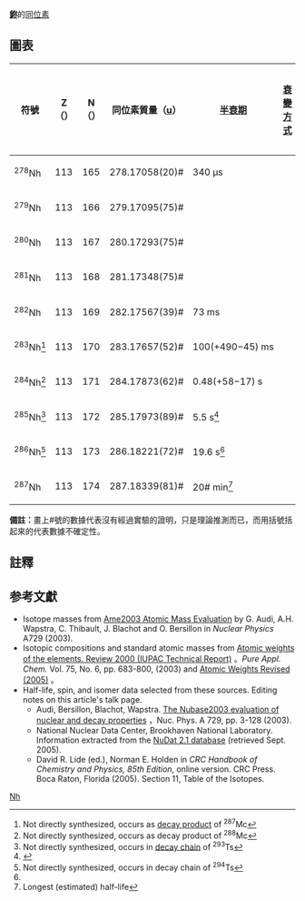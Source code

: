 {{infobox element isotopes
|infobox_name=nihonium
|symbol=Nh
|name=鉨
|isotopes=
{{infobox element isotopes/isotopes decays | mn=287 | sym=鉨 | isotope_ref=<ref name="EXON">{{cite conference |title=Remarks on the Fission Barriers of SHN and Search for Element 120 |first1=S. |last1=Hofmann |first2=S. |last2=Heinz |first3=R. |last3=Mann |first4=J. |last4=Maurer |first5=G. |last5=Münzenberg |first6=S. |last6=Antalic |first7=W. |last7=Barth |first8=H. G. |last8=Burkhard |first9=L. |last9=Dahl |first10=K. |last10=Eberhardt |first11=R. |last11=Grzywacz |first12=J. H. |last12=Hamilton |first13=R. A. |last13=Henderson |first14=J. M. |last14=Kenneally |first15=B. |last15=Kindler |first16=I. |last16=Kojouharov |first17=R. |last17=Lang |first18=B. |last18=Lommel |first19=K. |last19=Miernik |first20=D. |last20=Miller |first21=K. J. |last21=Moody |first22=K. |last22=Morita |first23=K. |last23=Nishio |first24=A. G. |last24=Popeko |first25=J. B. |last25=Roberto |first26=J. |last26=Runke |first27=K. P. |last27=Rykaczewski |first28=S. |last28=Saro |first29=C. |last29=Schneidenberger |first30=H. J. |last30=Schött |first31=D. A. |last31=Shaughnessy |first32=M. A. |last32=Stoyer |first33=P. |last33=Thörle-Pospiech |first34=K. |last34=Tinschert |first35=N. |last35=Trautmann |first36=J. |last36=Uusitalo |first37=A. V. |last37=Yeremin |year=2016 |conference=Exotic Nuclei |editor-first1=Yu. E. |editor-last1=Peninozhkevich |editor-first2=Yu. G. |editor-last2=Sobolev |book-title=Exotic Nuclei: EXON-2016 Proceedings of the International Symposium on Exotic Nuclei |pages=155–164 |isbn=9789813226555}}</ref> | na=syn | hl=5.5 <sub>[[秒|秒]]</sub>? | dm={{衰變|α}} | de=10.29 | tsl1=roentgenium-283 | link1=錀-283 | lang1=en |pn=283 |ps=Rg}}
{{infobox element isotopes/isotopes decays | mn=290 | sym=鉨 | isotope_ref=<ref name=Hofmann2016>{{cite journal |last=Hofmann |first=S. |last2=Heinz |first2=S. |first3=R. |last3=Mann |first4=J. |last4=Maurer |first5=G. |last5=Münzenberg |first6=S. |last6=Antalic |first7=W. |last7=Barth |first8=H. G. |last8=Burkhard |first9=L. |last9=Dahl |first10=K. |last10=Eberhardt |first11=R. |last11=Grzywacz |first12=J. H. |last12=Hamilton |first13=R. A. |last13=Henderson |first14=J. M. |last14=Kenneally |first15=B. |last15=Kindler |first16=I. |last16=Kojouharov |first17=R. |last17=Lang |first18=B. |last18=Lommel |first19=K. |last19=Miernik |first20=D. |last20=Miller |first21=K. J. |last21=Moody |first22=K. |last22=Morita |first23=K. |last23=Nishio |first24=A. G. |last24=Popeko |first25=J. B. |last25=Roberto |first26=J. |last26=Runke |first27=K. P. |last27=Rykaczewski |first28=S. |last28=Saro |first29=C. |last29=Scheidenberger |first30=H. J. |last30=Schött |first31=D. A. |last31=Shaughnessy |first32=M. A. |last32=Stoyer |first33=P. |last33=Thörle-Popiesch |first34=K. |last34=Tinschert |first35=N. |last35=Trautmann |first36=J. |last36=Uusitalo |first37=A. V. |last37=Yeremin |date=2016 |title=Review of even element super-heavy nuclei and search for element 120 |journal=The European Physics Journal A |volume=2016 |issue=52 |doi=10.1140/epja/i2016-16180-4}}</ref>
 | na=[[synthetic_radioisotope|syn]] | hl=2 <sub>[[秒|秒]]</sub>?| dm={{衰變|α}} | de=9.67 | tsl1=roentgenium-286 | link1=錀-286 | lang1=en | pn=286 | ps=Rg}}
{{infobox element isotopes/isotopes decays | mn=286 | sym=Nh | na=syn | hl=8 <sub>[[秒|秒]]</sub>| dm={{衰變|α}} | de=9.63 | tsl1=roentgenium-282 | link1=錀-282 | lang1=en | pn=282 | ps=Rg}}
{{infobox element isotopes/isotopes decays | mn=285 | sym=Nh | na=syn | hl=4 <sub>[[秒|秒]]</sub> | dm={{衰變|α}} | de=9.74, 9.48 | tsl1=roentgenium-281 | link1=錀-281 | lang1=en | pn=281 | ps=Rg}}
{{infobox element isotopes/isotopes decays | mn=284 | sym=Nh | na=syn | hl=1 <sub>[[秒|秒]]</sub> | dm1={{衰變|α}} | de1=10.00 | tsl1=roentgenium-280 | link1=錀-280 | lang1=en | pn1=280 | ps1=Rg |dm2={{衰變|EC}} |de2= |tsl2=copernicium-284 |link2=鎶-284 | lang2=en |pn2=284 |ps2=Cn}}
{{infobox element isotopes/isotopes decays | mn=283 | sym=Nh | na=syn | hl=0.1 <sub>[[秒|秒]]</sub> | dm={{衰變|α}} | de=10.12 | tsl1=roentgenium-279 | link1=錀-279 | lang1=en | pn=279 | ps=Rg}}
{{infobox element isotopes/isotopes decays | mn=282 | sym=Nh | na=syn | hl=70 <sub>[[毫秒|毫秒]]</sub> | dm={{衰變|α}} | de=10.63 | tsl1=roentgenium-278 | link1=錀-278 | lang1=en | pn=278 | ps=Rg}}
{{infobox element isotopes/isotopes decays | mn=278 | sym=Nh | na=syn | hl=1.4 <sub>[[毫秒|毫秒]]</sub> | dm={{衰變|α}} | de=11.68 | tsl1=roentgenium-274 | link1=錀-274 | lang1=en | pn=274 | ps=Rg}}

|isotopes table footnote=※同位素依半衰期長度排序
|standard atomic weight=
|conventional atomic weight=
|standard atomic weight ref=
}}
''' [[鉨|鉨]]'''的[[同位素|同位素]]

== 圖表 ==
{| class="wikitable" style="font-size:95%; white-space:nowrap"
! 符號
! Z（{{Subatomic particle|link=yes|Proton}}）
! N（{{Subatomic particle|link=yes|Neutron}}）
! 同位素質量（[[原子質量單位|u]]）
! [[半衰期|半衰期]]
! [[衰變方式|衰變<br>方式]]
! [[衰变产物|衰變<br>產物]]
! [[原子核|原子核]]<br />[[自旋|自旋]]
|-
| <sup>278</sup>Nh
| 113
| 165
| 278.17058(20)#
| 340 µs
| {{衰變|α}}
| <sup>274</sup>Rg
|
|-
| <sup>279</sup>Nh
| 113
| 166
| 279.17095(75)#
| 
| 
| 
|
|-
| <sup>280</sup>Nh
| 113
| 167
| 280.17293(75)#
| 
| 
| 
|
|-
| <sup>281</sup>Nh
| 113
| 168
| 281.17348(75)#
| 
| 
| 
|
|-
| <sup>282</sup>Nh
| 113
| 169
| 282.17567(39)#
| 73 ms
| {{衰變|α}}
| <sup>278</sup>Rg
|
|-
| <sup>283</sup>Nh<ref group="n">Not directly synthesized, occurs as [[decay_product|decay product]] of <sup>287</sup>Mc</ref>
| 113
| 170
| 283.17657(52)#
| 100(+490−45) ms
| {{衰變|α}}
| <sup>279</sup>Rg
|
|-
| <sup>284</sup>Nh<ref group="n">Not directly synthesized, occurs as decay product of <sup>288</sup>Mc</ref>
| 113
| 171
| 284.17873(62)#
| 0.48(+58−17) s
| {{衰變|α}}
| <sup>280</sup>Rg
|
|-
| <sup>285</sup>Nh<ref group="n">Not directly synthesized, occurs in [[decay_chain|decay chain]] of <sup>293</sup>Ts</ref>
| 113
| 172
| 285.17973(89)#
| 5.5 s<ref name=e117>{{cite journal|last1= Oganessian|first1= Yu. Ts.|last2= Abdullin|first2= F. Sh.|last3= Bailey|first3= P. D.|last4= Benker|first4= D. E.|last5= Bennett|first5= M. E.|last6= Dmitriev|first6= S. N.|last7= Ezold|first7= J. G.|last8= Hamilton|first8= J. H.|last9= Henderson|first9= R. A.|displayauthors=8|title= Synthesis of a New Element with Atomic Number Z=117|journal= Physical Review Letters|volume= 104|year= 2010|doi= 10.1103/PhysRevLett.104.142502|pmid=20481935|bibcode=2010PhRvL.104n2502O|issue=14|pages=142502}}</ref>
| {{衰變|α}}
| <sup>281</sup>Rg
|
|-
| <sup>286</sup>Nh<ref group="n">Not directly synthesized, occurs in decay chain of <sup>294</sup>Ts</ref>
| 113
| 173
| 286.18221(72)#
| 19.6 s<ref name=e117/>
| {{衰變|α}}
| <sup>282</sup>Rg
|
|-
| <sup>287</sup>Nh
| 113
| 174
| 287.18339(81)#
| 20# min<ref group="n">Longest (estimated) half-life</ref>
|
|
|
|}

'''備註：'''畫上#號的數據代表沒有經過實驗的證明，只是理論推測而已，而用括號括起來的代表數據不確定性。
{{Isotope box | 這一個=鉨的同位素| 前一個=鎶的同位素 |下一個= 鈇的同位素 }}

== 註釋 ==
<references group="n"/>
== 参考文獻 ==
{{Reflist}}
* Isotope masses from [https://web.archive.org/web/20080923134436/http://www.nndc.bnl.gov/amdc/index.html Ame2003 Atomic Mass Evaluation] by G. Audi, A.H. Wapstra, C. Thibault, J. Blachot and O. Bersillon in ''Nuclear Physics'' A729 (2003).
* Isotopic compositions and standard atomic masses from [http://www.iupac.org/publications/pac/2003/7506/7506x0683.html Atomic weights of the elements. Review 2000 (IUPAC Technical Report)] {{Wayback|url=http://www.iupac.org/publications/pac/2003/7506/7506x0683.html |date=20110324090740 }}。''Pure Appl. Chem.'' Vol. 75, No. 6, pp. 683-800, (2003) and [http://www.iupac.org/news/archives/2005/atomic-weights_revised05.html Atomic Weights Revised (2005)] {{Wayback|url=http://www.iupac.org/news/archives/2005/atomic-weights_revised05.html |date=20080305062433 }}。
* Half-life, spin, and isomer data selected from these sources. Editing notes on this article's talk page.
** Audi, Bersillon, Blachot, Wapstra. [http://amdc.in2p3.fr/web/nubase_en.html The Nubase2003 evaluation of nuclear and decay properties] {{Wayback|url=http://amdc.in2p3.fr/web/nubase_en.html |date=20110716114059 }}，Nuc. Phys. A 729, pp. 3-128 (2003).
** National Nuclear Data Center, Brookhaven National Laboratory. Information extracted from the [http://www.nndc.bnl.gov/nudat2/ NuDat 2.1 database] {{Wayback|url=http://www.nndc.bnl.gov/nudat2/ |date=20190513230730 }} (retrieved Sept. 2005).
** David R. Lide (ed.), Norman E. Holden in ''CRC Handbook of Chemistry and Physics, 85th Edition'', online version. CRC Press. Boca Raton, Florida (2005). Section 11, Table of the Isotopes.
{{Isotope nav}}
[[Category:各元素同位素列表|Nh]]
